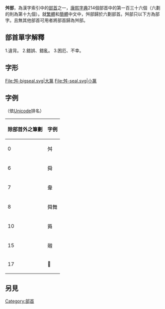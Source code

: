 {{Kangxi Radical Infobox|136|uni=821B
|meaning=反對
|prev=舌
|next=舟
|pny= chuǎn
|bopo= ㄔㄨㄢˇ
|wade= ch'uan3
|jyutping= cyun2
|yale= chyun2
|hi= セン sen<br/>そむく somuku
|kanji= 升 masu
|hang= 어그러질 eogeureojil
|hanja= 천 cheon
}}

'''舛部'''，為漢字索引中的[[部首|部首]]之一，[[康熙字典|康熙字典]]214個部首中的第一百三十六個（六劃的則為第十九個）。就[[繁體|繁體]]和[[簡體|簡體]]中文中，舛部歸於六劃部首。舛部只以下方為部字。且無其他部首可用者將部首歸為舛部。

== 部首單字解釋 ==

1.違背。
2.錯誤、錯亂。
3.困厄、不幸。

== 字形 ==
<gallery>
File:舛-bigseal.svg|大篆
File:舛-seal.svg|小篆
</gallery>

==字例==
（依[[Unicode|Unicode]]排名）
{| class="wikitable"
! 除部首外之筆劃!!字例
|----
|0 || 舛
|----
|6 || 舜
|----
|7 || 舝
|----
|8 || 䑝舞
|----
|10 || 䑞
|----
|15 || 䑟
|----
|17 || 𦨂
|}

==另見==
{{wiktionary|舛}}

{{康熙部首}}
{{简体中文部首}}

[[Category:部首|Category:部首]]